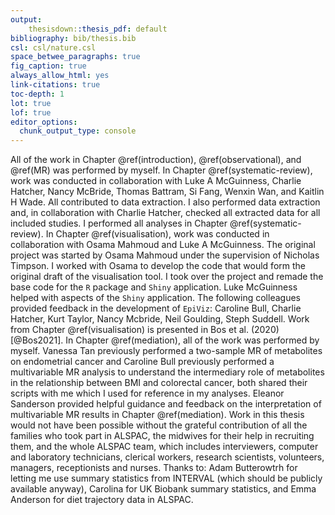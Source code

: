 ```yaml
---
output: 
    thesisdown::thesis_pdf: default
bibliography: bib/thesis.bib
csl: csl/nature.csl
space_betwee_paragraphs: true
fig_caption: true
always_allow_html: yes
link-citations: true
toc-depth: 1
lot: true
lof: true
editor_options: 
  chunk_output_type: console
---
```


All of the work in Chapter \@ref(introduction), \@ref(observational), and \@ref(MR) was performed by myself. In Chapter \@ref(systematic-review), work was conducted in collaboration with Luke A McGuinness, Charlie Hatcher, Nancy McBride, Thomas Battram, Si Fang, Wenxin Wan, and Kaitlin H Wade. All contributed to data extraction. I also performed data extraction and, in collaboration with Charlie Hatcher, checked all extracted data for all included studies. I performed all analyses in Chapter \@ref(systematic-review). In Chapter \@ref(visualisation), work was conducted in collaboration with Osama Mahmoud and Luke A McGuinness. The original project was started by Osama Mahmoud under the supervision of Nicholas Timpson. I worked with Osama to develop the code that would form the original draft of the visualisation tool. I took over the project and remade the base code for the `R` package and `Shiny` application. Luke McGuinness helped with aspects of the `Shiny` application. The following colleagues provided feedback in the development of `EpiViz`: Caroline Bull, Charlie Hatcher, Kurt Taylor, Nancy Mcbride, Neil Goulding, Steph Suddell. Work from Chapter \@ref(visualisation) is presented in Bos et al. (2020)[@Bos2021]. In Chapter \@ref(mediation), all of the work was performed by myself. Vanessa Tan previously performed a two-sample MR of metabolites on endometrial cancer and Caroline Bull previously performed a multivariable MR analysis to understand the intermediary role of metabolites in the relationship between BMI and colorectal cancer, both shared their scripts with me which I used for reference in my analyses. Eleanor Sanderson provided helpful guidance and feedback on the interpretation of multivariable MR results in Chapter \@ref(mediation). \par

Work in this thesis would not have been possible without the grateful contribution of all the families who took part in ALSPAC, the midwives for their help in recruiting them, and the whole ALSPAC team, which includes interviewers, computer and laboratory technicians, clerical workers, research scientists, volunteers, managers, receptionists and nurses. Thanks to: Adam Butterowtrh for letting me use summary statistics from INTERVAL (which should be publicly available anyway), Carolina for UK Biobank summary statistics, and Emma Anderson for diet trajectory data in ALSPAC. \par
